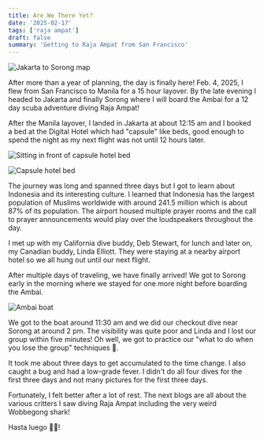 ```yaml
---
title: Are We There Yet?
date: '2025-02-17'
tags: ['raja ampat']
draft: false
summary: 'Getting to Raja Ampat from San Francisco'
---
```


<Image
  src="/static/images/getting-to-raja/raja-ampat.jpg"
  width={800}
  height={840}
  alt="Jakarta to Sorong map"
/>

After more than a year of planning, the day is finally here! Feb. 4, 2025, I flew from San Francisco to Manila for a 15 hour layover. By the late evening I headed to Jakarta and finally Sorong where I will board the Ambai for a 12 day scuba adventure diving Raja Ampat!

After the Manila layover, I landed in Jakarta at about 12:15 am and I booked a bed at the Digital Hotel which had "capsule" like beds, good enough to spend the night as my next flight was not until 12 hours later.

<Image
  src="/static/images/getting-to-raja/inside-capsule.jpeg"
  width={800}
  height={840}
  alt="Sitting in front of capsule hotel bed"
/>

<Image
  src="/static/images/getting-to-raja/capsule-room.jpeg"
  width={800}
  height={840}
  alt="Capsule hotel bed"
/>

The journey was long and spanned three days but I got to learn about Indonesia and its interesting culture. I learned that Indonesia has the largest population of Muslims worldwide with around 241.5 million which is about 87% of its population. The airport housed multiple prayer rooms and the call to prayer announcements would play over the loudspeakers throughout the day.

I met up with my California dive buddy, Deb Stewart, for lunch and later on, my Canadian buddy, Linda Elliott. They were staying at a nearby airport hotel so we all hung out until our next flight.

After multiple days of traveling, we have finally arrived! We got to Sorong early in the morning where we stayed for one more night before boarding the Ambai.

<Image src="/static/images/getting-to-raja/ambai.jpg" width={800} height={840} alt="Ambai boat" />

We got to the boat around 11:30 am and we did our checkout dive near Sorong at around 2 pm. The visibility was quite poor and Linda and I lost our group within five minutes! Oh well, we got to practice our "what to do when you lose the group" techniques 🤪.

It took me about three days to get accumulated to the time change. I also caught a bug and had a low-grade fever. I didn't do all four dives for the first three days and not many pictures for the first three days.

Fortunately, I felt better after a lot of rest. The next blogs are all about the various critters I saw diving Raja Ampat including the very weird Wobbegong shark!

Hasta luego 👋🏼!
